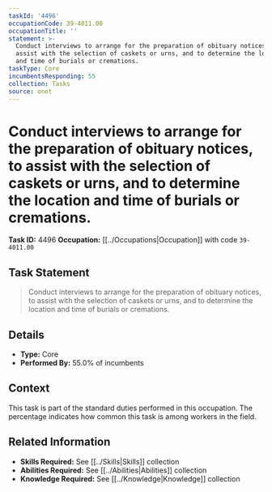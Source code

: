 ```yaml
---
taskId: '4496'
occupationCode: 39-4011.00
occupationTitle: ''
statement: >-
  Conduct interviews to arrange for the preparation of obituary notices, to
  assist with the selection of caskets or urns, and to determine the location
  and time of burials or cremations.
taskType: Core
incumbentsResponding: 55
collection: Tasks
source: onet
---
```

# Conduct interviews to arrange for the preparation of obituary notices, to assist with the selection of caskets or urns, and to determine the location and time of burials or cremations.

**Task ID:** 4496
**Occupation:** [[../Occupations|Occupation]] with code `39-4011.00`

## Task Statement

> Conduct interviews to arrange for the preparation of obituary notices, to assist with the selection of caskets or urns, and to determine the location and time of burials or cremations.

## Details

- **Type:** Core
- **Performed By:** 55.0% of incumbents

## Context

This task is part of the standard duties performed in this occupation. The percentage indicates how common this task is among workers in the field.

## Related Information

- **Skills Required:** See [[../Skills|Skills]] collection
- **Abilities Required:** See [[../Abilities|Abilities]] collection
- **Knowledge Required:** See [[../Knowledge|Knowledge]] collection
